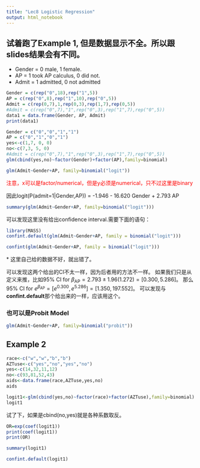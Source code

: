 ```yaml
---
title: "Lec8 Logistic Regression"
output: html_notebook
---
```


## 试着跑了Example 1, 但是数据显示不全。所以跟slides结果会有不同。
* Gender = 0 male, 1 female.
* AP = 1 took AP calculus, 0 did not.
* Admit = 1 admitted, 0 not admitted
```r
Gender = c(rep("0",18),rep("1",5))
AP = c(rep("0",8),rep("1",10),rep("0",5))
Admit = c(rep(0,7),1,rep(0,3),rep(1,7),rep(0,5))
#Admit = c(rep("0",7),"1",rep("0",3),rep("1",7),rep("0",5))
data1 = data.frame(Gender, AP, Admit)
print(data1)
```

```r
Gender = c("0","0","1","1")
AP = c("0","1","0","1")
yes<-c(1,7, 0, 0)
no<-c(7,3, 5, 0)
#Admit = c(rep("0",7),"1",rep("0",3),rep("1",7),rep("0",5))
glm(cbind(yes,no)~factor(Gender)+factor(AP),family=binomial)
```



```r
glm(Admit~Gender+AP, family=binomial("logit"))
```
<span style="color:red">注意，x可以是factor/numerical，但是y必须是numerical，只不过这里是binary</span>

因此logit(P(admit=1|Gender,AP)) = -1.946 - 16.620 Gender + 2.793 AP
```r
summary(glm(Admit~Gender+AP, family=binomial("logit")))
```
可以发现这里没有给出confidence interval.需要下面的语句：
```r
library(MASS)
confint.default(glm(Admit~Gender+AP, family = binomial("logit")))
```

```r
confint(glm(Admit~Gender+AP, family = binomial("logit")))
```
\* 这里自己给的数据不好，就出错了。

可以发现这两个给出的CI不太一样，因为后者用的方法不一样。
如果我们只是从定义来推，比如95% CI for $\beta_{\mathrm{AP}} = 2.793 \pm 1.96(1.272) = [0.300,5.286]$。
那么95% CI for $e^{\beta_{\mathrm{AP}}} = [e^{0.300},e^{5.286}] = [1.350, 197.552]$。
可以发现与**confint.default**那个给出来的一样，应该用这个。

### 也可以是Probit Model
```r
glm(Admit~Gender+AP, family=binomial("probit"))
```

## Example 2
```r
race<-c("w","w","b","b")
AZTuse<-c("yes","no","yes","no")
yes<-c(14,32,11,12)
no<-c(93,81,52,43)
aids<-data.frame(race,AZTuse,yes,no)
aids
```

```r
logit1<-glm(cbind(yes,no)~factor(race)+factor(AZTuse),family=binomial)
logit1
```
试了下，如果是cbind(no,yes)就是各种系数取反。

```r
OR=exp(coef(logit1))
print(coef(logit1))
print(OR)
```

```r
summary(logit1)
```
```r
confint.default(logit1)
```


